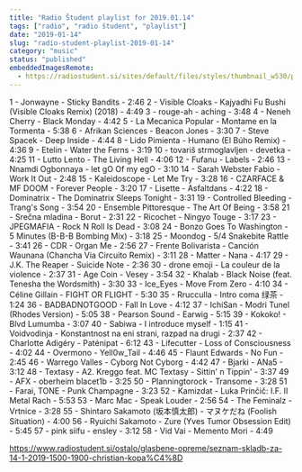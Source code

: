 ```yaml
---
title: "Radio Študent playlist for 2019.01.14"
tags: ["radio", "radio študent", "playlist"]
date: "2019-01-14"
slug: "radio-student-playlist-2019-01-14"
category: "music"
status: "published"
embeddedImagesRemote:
  - https://radiostudent.si/sites/default/files/styles/thumbnail_w530/public/slike/2019-01-14-seznam-skladb-za-14-1-2019-1500-1900-christian-kopa%C4%8D-95568.png
---
```



1 - Jonwayne - Sticky Bandits - 2:46
2 - Visible Cloaks - Kajyadhi Fu Bushi (Visible Cloaks Remix) (2018) - 4:49
3 - rouge-ah - aching - 3:48
4 - Neneh Cherry - Black Monday - 4:42
5 - La Mecanica Popular - Montame en la Tormenta - 5:38
6 - Afrikan Sciences - Beacon Jones - 3:30
7 - Steve Spacek - Deep Inside - 4:44
8 - Lido Pimienta - Humano (El Búho Remix) - 4:36
9 - Etelin - Water the Ferns - 3:19
10 - tovariš strmoglavljen - devetka - 4:25
11 - Lutto Lento - The Living Hell - 4:06
12 - Fufanu - Labels - 2:46
13 - Nnamdi Ogbonnaya - let gO Of my egO - 3:10
14 - Sarah Webster Fabio - Work It Out - 2:48
15 - Kaleidoscope - Let Me Try - 3:28
16 - CZARFACE & MF DOOM - Forever People - 3:20
17 - Lisette - Asfaltdans - 4:22
18 - Dominatrix - The Dominatrix Sleeps Tonight - 3:31
19 - Controlled Bleeding - Trang's Song - 3:54
20 - Ensemble Pittoresque - The Art Of Being - 3:58
21 - Srečna mladina - Borut - 2:31
22 - Ricochet - Ningyo Touge - 3:17
23 - JPEGMAFIA - Rock N Roll Is Dead - 3:08
24 - Bonzo Goes To Washington - 5 Minutes (B-B-B Bombing Mix) - 3:18
25 - Moondog - 5/4 Snakebite Rattle - 3:41
26 - CDR - Organ Me - 2:56
27 - Frente Bolivarista - Canción Waunana (Chancha Via Circuito Remix) - 3:11
28 - Matter - Nana - 4:17
29 - J.K. The Reaper - Suicide Note - 2:36
30 - drone emoji - La couleur de la violence - 2:37
31 - Age Coin - Vesey - 3:54
32 - Khalab - Black Noise (feat. Tenesha the Wordsmith) - 3:30
33 - Ice_Eyes - Move From Zero - 4:10
34 - Céline Gillain - FIGHT OR FLIGHT - 5:30
35 - Rrucculla - Intro coma 绿茶 - 1:24
36 - BADBADNOTGOOD - Fall In Love - 4:12
37 - IchiSan - Modri Tunel (Rhodes Version) - 5:05
38 - Pearson Sound - Earwig - 5:15
39 - Kokoko! - Blvd Lumumba - 3:07
40 - Sabiwa - I introduce myself - 1:15
41 - Voidvodinja - Konstantnost na eni strani, razpad na drugi - 2:37
42 - Charlotte Adigéry - Paténipat - 6:12
43 - Lifecutter - Loss of Consciousness - 4:02
44 - Overmono - Yell0w_Tail - 4:46
45 - Flaunt Edwards - No Fun - 2:45
46 - Warrego Valles - Cyborg Not Cyborg - 4:42
47 - Bjarki - ANa5 - 3:12
48 - Textasy - A2. Kreggo feat. MC Textasy - Sittin' n Tippin' - 3:37
49 - AFX - oberheim blacet1b - 3:25
50 - Planningtorock - Transome - 3:28
51 - Farai, TONE - Punk Champagne - 3:23
52 - Kamizdat - Luka Prinčič: I.F. II Metal Rach - 5:53
53 - Marc Mac - Speak Louder - 2:56
54 - The Feminalz - Vrtnice - 3:28
55 - Shintaro Sakamoto (坂本慎太郎) - マヌケだね (Foolish Situation) - 4:00
56 - Ryuichi Sakamoto - Zure (Yves Tumor Obsession Edit) - 5:45
57 - pink siifu - ensley - 3:12
58 - Vid Vai - Memento Mori - 4:49

<https://www.radiostudent.si/ostalo/glasbene-opreme/seznam-skladb-za-14-1-2019-1500-1900-christian-kopa%C4%8D>

<div
  style={{
    gridArea: "1/1",
    position: "relative",
    placeItems: "center",
    display: "grid",
  }}
>
  <GatsbyImage
    style={{ marginTop: "2em" }}
    imgStyle={{ border: "3px dotted tomato" }}
    alt=""
    image={getImage(props.remoteImages[0])}
  />
</div>
